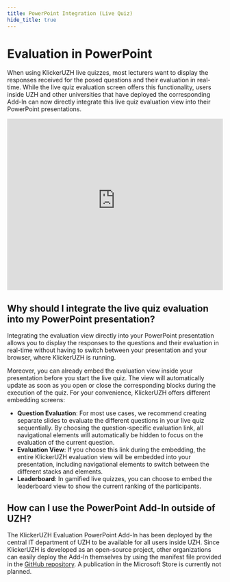 ```yaml
---
title: PowerPoint Integration (Live Quiz)
hide_title: true
---
```


# Evaluation in PowerPoint

When using KlickerUZH live quizzes, most lecturers want to display the responses received for the posed questions and their evaluation in real-time. While the live quiz evaluation screen offers this functionality, users inside UZH and other universities that have deployed the corresponding Add-In can now directly integrate this live quiz evaluation view into their PowerPoint presentations.

<iframe
  id="kmsembed-0_9hd9vzds"
  width="100%"
  height="400"
  src="https://uzh.mediaspace.cast.switch.ch/embed/secure/iframe/entryId/0_9hd9vzds/uiConfId/23449004/st/0"
  class="kmsembed"
  allowfullscreen
  webkitallowfullscreen
  mozAllowFullScreen
  allow="autoplay *; fullscreen *; encrypted-media *"
  referrerPolicy="no-referrer-when-downgrade"
  sandbox="allow-downloads allow-forms allow-same-origin allow-scripts allow-top-navigation allow-pointer-lock allow-popups allow-modals allow-orientation-lock allow-popups-to-escape-sandbox allow-presentation allow-top-navigation-by-user-activation"
  frameborder="0"
  title="KlickerUZH - PowerPoint Integration (Evaluation)"
></iframe>

## Why should I integrate the live quiz evaluation into my PowerPoint presentation?

Integrating the evaluation view directly into your PowerPoint presentation allows you to display the responses to the questions and their evaluation in real-time without having to switch between your presentation and your browser, where KlickerUZH is running.

Moreover, you can already embed the evaluation view inside your presentation before you start the live quiz. The view will automatically update as soon as you open or close the corresponding blocks during the execution of the quiz. For your convenience, KlickerUZH offers different embedding screens:

- **Question Evaluation**: For most use cases, we recommend creating separate slides to evaluate the different questions in your live quiz sequentially. By choosing the question-specific evaluation link, all navigational elements will automatically be hidden to focus on the evaluation of the current question.
- **Evaluation View**: If you choose this link during the embedding, the entire KlickerUZH evaluation view will be embedded into your presentation, including navigational elements to switch between the different stacks and elements.
- **Leaderboard**: In gamified live quizzes, you can choose to embed the leaderboard view to show the current ranking of the participants.

## How can I use the PowerPoint Add-In outside of UZH?

The KlickerUZH Evaluation PowerPoint Add-In has been deployed by the central IT department of UZH to be available for all users inside UZH. Since KlickerUZH is developed as an open-source project, other organizations can easily deploy the Add-In themselves by using the manifest file provided in the [GitHub repository](https://github.com/uzh-bf/klicker-uzh/blob/f5c1554f332f2dafb513346078b581274f93824f/apps/office-addin/manifest-content.xml). A publication in the Microsoft Store is currently not planned.
